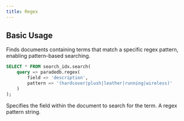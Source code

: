 ```yaml
---
title: Regex
---
```


## Basic Usage

Finds documents containing terms that match a specific regex pattern, enabling pattern-based searching.

```sql
SELECT * FROM search_idx.search(
	query => paradedb.regex(
		field => 'description',
		pattern => '(hardcover|plush|leather|running|wireless)'
	)
);
```

<ParamField body="field" required>
  Specifies the field within the document to search for the term.
</ParamField>
<ParamField body="pattern" required>A regex pattern string.</ParamField>
